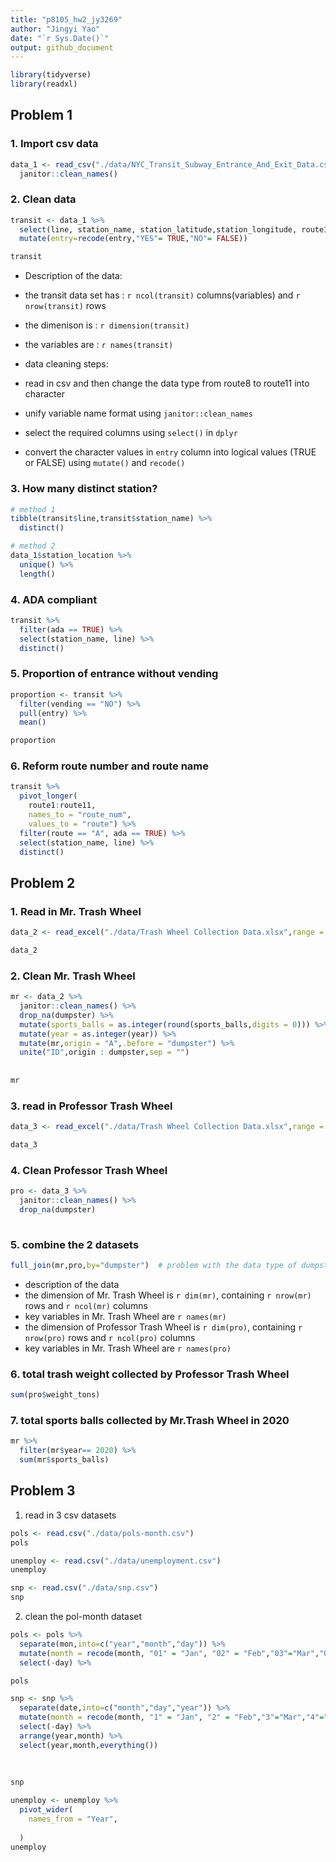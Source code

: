 ```yaml
---
title: "p8105_hw2_jy3269"
author: "Jingyi Yao"
date: "`r Sys.Date()`"
output: github_document
---
```


```r
library(tidyverse)
library(readxl)
```


## Problem 1 


### 1. Import csv data
```r
data_1 <- read_csv("./data/NYC_Transit_Subway_Entrance_And_Exit_Data.csv",col_types = cols(Route8 = "c", Route9 = "c", Route10 = "c", Route11 = "c")) %>% 
  janitor::clean_names() 


```


### 2. Clean data
```r
transit <- data_1 %>%  
  select(line, station_name, station_latitude,station_longitude, route1:route11, entry, vending, entrance_type, ada) %>% 
  mutate(entry=recode(entry,"YES"= TRUE,"NO"= FALSE))

transit

```

*  Description of the data:
  * the transit data set has : `r ncol(transit)` columns(variables) and `r nrow(transit)` rows
  * the dimenison is : `r dimension(transit)`
  * the variables are : `r names(transit)`


*  data cleaning steps:
  * read in csv and then change the data type from route8 to route11 into character
  * unify variable name format using `janitor::clean_names`
  * select the required columns using `select()` in `dplyr`
  * convert the character values in `entry` column into logical values (TRUE or FALSE) using `mutate()` and `recode()`
  

### 3. How many distinct station?
```r
# method 1
tibble(transit$line,transit$station_name) %>% 
  distinct()

# method 2
data_1$station_location %>% 
  unique() %>% 
  length()

```


### 4. ADA compliant
```r
transit %>% 
  filter(ada == TRUE) %>% 
  select(station_name, line) %>% 
  distinct()

```


### 5. Proportion of entrance without vending
```r
proportion <- transit %>% 
  filter(vending == "NO") %>% 
  pull(entry) %>% 
  mean()

proportion

```

### 6. Reform route number and route name
```r
transit %>% 
  pivot_longer(
    route1:route11,
    names_to = "route_num",
    values_to = "route") %>% 
  filter(route == "A", ada == TRUE) %>% 
  select(station_name, line) %>% 
  distinct()

```




## Problem 2

### 1. Read in Mr. Trash Wheel
```r
data_2 <- read_excel("./data/Trash Wheel Collection Data.xlsx",range = "A2:N550")

data_2

```


### 2. Clean Mr. Trash Wheel
```r
mr <- data_2 %>% 
  janitor::clean_names() %>% 
  drop_na(dumpster) %>% 
  mutate(sports_balls = as.integer(round(sports_balls,digits = 0))) %>% 
  mutate(year = as.integer(year)) %>% 
  mutate(mr,origin = "A",.before = "dumpster") %>% 
  unite("ID",origin : dumpster,sep = "")
  
  
mr

```


### 3. read in Professor Trash Wheel
```r
data_3 <- read_excel("./data/Trash Wheel Collection Data.xlsx",range = "A2:N97",sheet="Professor Trash Wheel")

data_3
```


### 4. Clean Professor Trash Wheel
```r
pro <- data_3 %>% 
  janitor::clean_names() %>% 
  drop_na(dumpster)
  

```


### 5. combine the 2 datasets
```r
full_join(mr,pro,by="dumpster")  # problem with the data type of dumpster

```


*  description of the data
  * the dimension of Mr. Trash Wheel is `r dim(mr)`, containing `r nrow(mr)` rows and `r ncol(mr)` columns
  * key variables in Mr. Trash Wheel are `r names(mr)`
  * the dimension of Professor Trash Wheel is `r dim(pro)`, containing `r nrow(pro)` rows and `r ncol(pro)` columns
  * key variables in Mr. Trash Wheel are `r names(pro)`


### 6. total trash weight collected by Professor Trash Wheel
```r
sum(pro$weight_tons)

```
### 7. total sports balls collected by Mr.Trash Wheel in 2020
```r
mr %>% 
  filter(mr$year== 2020) %>% 
  sum(mr$sports_balls)

```



## Problem 3

1. read in 3 csv datasets
```r
pols <- read.csv("./data/pols-month.csv")
pols

unemploy <- read.csv("./data/unemployment.csv")
unemploy

snp <- read.csv("./data/snp.csv")
snp


```

2. clean the pol-month dataset
```r
pols <- pols %>% 
  separate(mon,into=c("year","month","day")) %>% 
  mutate(month = recode(month, "01" = "Jan", "02" = "Feb","03"="Mar","04"="Apr","05"="May","06"="Jun","07"="Jul","08"="Aug","09"="Sep","10"="Oct","11"="Nov","12"="Dec")) %>% 
  select(-day) %>% 

pols
```


```r
snp <- snp %>% 
  separate(date,into=c("month","day","year")) %>% 
  mutate(month = recode(month, "1" = "Jan", "2" = "Feb","3"="Mar","4"="Apr","5"="May","6"="Jun","7"="Jul","8"="Aug","9"="Sep","10"="Oct","11"="Nov","12"="Dec")) %>% 
  select(-day) %>% 
  arrange(year,month) %>% 
  select(year,month,everything())
  
  
  
snp
```


```r
unemploy <- unemploy %>% 
  pivot_wider(
    names_from = "Year",
    
  )
unemploy

```


```r


```


```r


```


```r


```


```r


```





